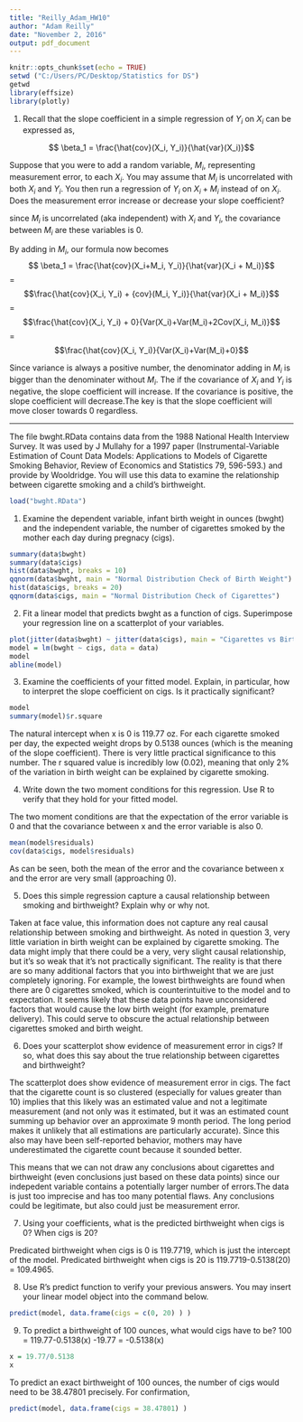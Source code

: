 ---
title: "Reilly_Adam_HW10"
author: "Adam Reilly"
date: "November 2, 2016"
output: pdf_document
---

```{r setup, include=FALSE}
knitr::opts_chunk$set(echo = TRUE)
setwd ("C:/Users/PC/Desktop/Statistics for DS")
getwd
library(effsize)
library(plotly)
```

1. Recall that the slope coefficient in a simple regression of $Y_i$ on $X_i$ can be expressed as,

$$ \beta_1 = \frac{\hat{cov}(X_i, Y_i)}{\hat{var}(X_i)}$$

Suppose that you were to add a random variable, $M_i$, representing measurement error, to each $X_i$.  You may assume that $M_i$ is uncorrelated with both $X_i$ and $Y_i$.  You then run a regression of $Y_i$ on $X_i + M_i$ instead of on $X_i$.  Does the measurement error increase or decrease your slope coefficient?

since $M_i$ is uncorrelated (aka independent) with $X_i$ and $Y_i$, the covariance between $M_i$ are these variables is 0.

By adding in $M_i$, our formula now becomes
$$ \beta_1 = \frac{\hat{cov}(X_i+M_i, Y_i)}{\hat{var}(X_i + M_i)}$$
=$$\frac{\hat{cov}(X_i, Y_i) + {cov}(M_i, Y_i)}{\hat{var}(X_i + M_i)}$$
=$$\frac{\hat{cov}(X_i, Y_i) + 0}{Var(X_i)+Var(M_i)+2Cov(X_i, M_i)}$$
=$$\frac{\hat{cov}(X_i, Y_i)}{Var(X_i)+Var(M_i)+0}$$

Since variance is always a positive number, the denominator adding in $M_i$ is bigger than the denominater without $M_i$. The if the covariance of $X_i$ and $Y_i$ is negative, the slope coefficient will increase. If the covariance is positive, the slope coefficient will decrease.The key is that the slope coefficient will move closer towards 0 regardless.


-----

The file bwght.RData contains data from the 1988 National Health Interview Survey.  It was used by J Mullahy for a 1997 paper (Instrumental-Variable Estimation of Count Data Models:  Applications to Models of Cigarette Smoking Behavior, Review of Economics and Statistics 79, 596-593.) and provide by Wooldridge.  You will use this data to examine the relationship between cigarette smoking and a child's birthweight.

```{r}
load("bwght.RData")
```

1. Examine the dependent variable, infant birth weight in ounces (bwght) and the independent variable, the number of cigarettes smoked by the mother each day during pregnacy (cigs).

```{r, fig.height = 3.75}
summary(data$bwght)
summary(data$cigs)
hist(data$bwght, breaks = 10)
qqnorm(data$bwght, main = "Normal Distribution Check of Birth Weight")
hist(data$cigs, breaks = 20)
qqnorm(data$cigs, main = "Normal Distribution Check of Cigarettes")
```

2. Fit a linear model that predicts bwght as a function of cigs.  Superimpose your regression line on a scatterplot of your variables.
```{r}
plot(jitter(data$bwght) ~ jitter(data$cigs), main = "Cigarettes vs Birthweight", xlab = "Cigarette Count", ylab = "Birth Weight")
model = lm(bwght ~ cigs, data = data)
model
abline(model)
```

3. Examine the coefficients of your fitted model.  Explain, in particular, how to interpret the slope coefficient on cigs.  Is it practically significant?
```{r}
model
summary(model)$r.square
```
   The natural intercept when x is 0 is 119.77 oz. For each cigarette smoked per day, the expected weight drops by 0.5138 ounces (which is the meaning of the slope coefficient). There is very little practical significance to this number. The r squared value is incredibly low (0.02), meaning that only 2% of the variation in birth weight can be explained by cigarette smoking.

4. Write down the two moment conditions for this regression.  Use R to verify that they hold for your fitted model.

The two moment conditions are that the expectation of the error variable is 0 and that the covariance between x and the error variable is also 0.
```{r}
mean(model$residuals)
cov(data$cigs, model$residuals)
```

As can be seen, both the mean of the error and the covariance between x and the error are very small (approaching 0).

5. Does this simple regression capture a causal relationship between smoking and birthweight?  Explain why or why not.

Taken at face value, this information does not capture any real causal relationship between smoking and birthweight. As noted in question 3, very little variation in birth weight can be explained by cigarette smoking. The data might imply that there could be a very, very slight causal relationship, but it's so weak that it's not practically significant. The reality is that there are so many additional factors that you into birthweight that we are just completely ignoring. For example, the lowest birthweights are found when there are 0 cigarettes smoked, which is counterintuitive to the model and to expectation. It seems likely that these data points have unconsidered factors that would cause the low birth weight (for example, premature delivery). This could serve to obscure the actual relationship between cigarettes smoked and birth weight.

6. Does your scatterplot show evidence of measurement error in cigs?  If so, what does this say about the true relationship between cigarettes and birthweight?

The scatterplot does show evidence of measurement error in cigs. The fact that the cigarette count is so clustered (especially for values greater than 10) implies that this likely was an estimated value and not a legitimate measurement (and not only was it estimated, but it was an estimated count summing up behavior over an approximate 9 month period. The long period makes it unlikely that all estimations are particularly accurate). Since this also may have been self-reported behavior, mothers may have underestimated the cigarette count because it sounded better.

This means that we can not draw any conclusions about cigarettes and birthweight (even conclusions just based on these data points) since our indepedent variable contains a potentially larger number of errors.The data is just too imprecise and has too many potential flaws. Any conclusions could be legitimate, but also could just be measurement error.

7. Using your coefficients, what is the predicted birthweight when cigs is 0?  When cigs is 20?

Predicated birthweight when cigs is 0 is 119.7719, which is just the intercept of the model. Predicated birthweight when cigs is 20 is 119.7719-0.5138(20) = 109.4965.

8. Use R's predict function to verify your previous answers.  You may insert your linear model object into the command below.

```{r}
predict(model, data.frame(cigs = c(0, 20) ) )
```

9. To predict a birthweight of 100 ounces, what would cigs have to be?
100 = 119.77-0.5138(x)
-19.77 = -0.5138(x)
```{r}
x = 19.77/0.5138
x

```
To predict an exact birthweight of 100 ounces, the number of cigs would need to be 38.47801 precisely. For confirmation,

```{r}
predict(model, data.frame(cigs = 38.47801) )
```



